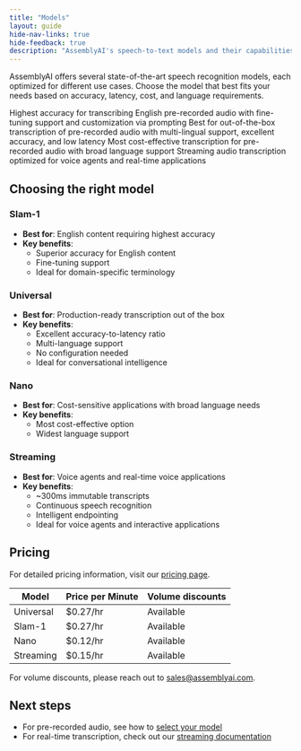 ```yaml
---
title: "Models"
layout: guide
hide-nav-links: true
hide-feedback: true
description: "AssemblyAI's speech-to-text models and their capabilities"
---
```


AssemblyAI offers several state-of-the-art speech recognition models, each optimized for different use cases. Choose the model that best fits your needs based on accuracy, latency, cost, and language requirements.

<CardGroup cols={2}>
  <Card
    title="Slam-1"
    icon="basketball"
    href="/docs/speech-to-text/pre-recorded-audio/select-the-speech-model"
  >
    Highest accuracy for transcribing English pre-recorded audio with fine-tuning support and customization via
    prompting
  </Card>
  <Card
    title="Universal"
    icon="globe"
    href="/docs/speech-to-text/pre-recorded-audio/select-the-speech-model"
  >
    Best for out-of-the-box transcription of pre-recorded audio with multi-lingual support, excellent accuracy, and low
    latency
  </Card>
  <Card
    title="Nano"
    icon="rabbit"
    href="/docs/speech-to-text/pre-recorded-audio/select-the-speech-model"
  >
    Most cost-effective transcription for pre-recorded audio with broad language support
  </Card>
  <Card title="Universal-Streaming" icon="bolt" href="/docs/speech-to-text/universal-streaming">
    Streaming audio transcription optimized for voice agents and real-time applications
  </Card>
</CardGroup>

## Choosing the right model

### Slam-1

- **Best for**: English content requiring highest accuracy
- **Key benefits**:
  - Superior accuracy for English content
  - Fine-tuning support
  - Ideal for domain-specific terminology

### Universal

- **Best for**: Production-ready transcription out of the box
- **Key benefits**:
  - Excellent accuracy-to-latency ratio
  - Multi-language support
  - No configuration needed
  - Ideal for conversational intelligence 

### Nano

- **Best for**: Cost-sensitive applications with broad language needs
- **Key benefits**:
  - Most cost-effective option
  - Widest language support

### Streaming

- **Best for**: Voice agents and real-time voice applications
- **Key benefits**:
  - ~300ms immutable transcripts
  - Continuous speech recognition
  - Intelligent endpointing
  - Ideal for voice agents and interactive applications

## Pricing

For detailed pricing information, visit our [pricing page](https://www.assemblyai.com/pricing).

| Model     | Price per Minute | Volume discounts |
| --------- | ---------------- | ---------------- |
| Universal | $0.27/hr         | Available        |
| Slam-1    | $0.27/hr         | Available        |
| Nano      | $0.12/hr         | Available        |
| Streaming | $0.15/hr         | Available        |

For volume discounts, please reach out to sales@assemblyai.com.

## Next steps

- For pre-recorded audio, see how to [select your model](/docs/getting-started/transcribe-an-audio-file)
- For real-time transcription, check out our [streaming documentation](/docs/getting-started/transcribe-streaming-audio-from-a-microphone/python)
